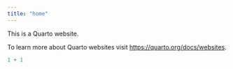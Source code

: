 ```yaml
---
title: "home"
---
```


This is a Quarto website.

To learn more about Quarto websites visit <https://quarto.org/docs/websites>.

```r
1 + 1
```

